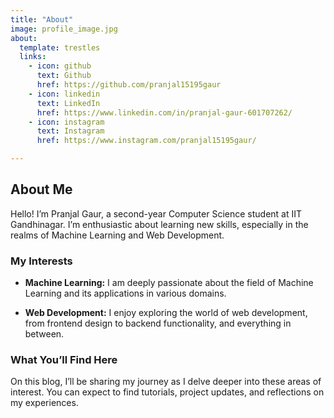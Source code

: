```yaml
---
title: "About"
image: profile_image.jpg
about: 
  template: trestles
  links:
    - icon: github
      text: Github
      href: https://github.com/pranjal15195gaur
    - icon: linkedin
      text: LinkedIn
      href: https://www.linkedin.com/in/pranjal-gaur-601707262/
    - icon: instagram
      text: Instagram
      href: https://www.instagram.com/pranjal15195gaur/

---
```

## About Me
Hello! I'm Pranjal Gaur, a second-year Computer Science student at IIT Gandhinagar. I'm enthusiastic about learning new skills, especially in the realms of Machine Learning and Web Development. 

### My Interests

- **Machine Learning:** I am deeply passionate about the field of Machine Learning and its applications in various domains.
  
- **Web Development:** I enjoy exploring the world of web development, from frontend design to backend functionality, and everything in between.

### What You'll Find Here

On this blog, I'll be sharing my journey as I delve deeper into these areas of interest. You can expect to find tutorials, project updates, and reflections on my experiences.

